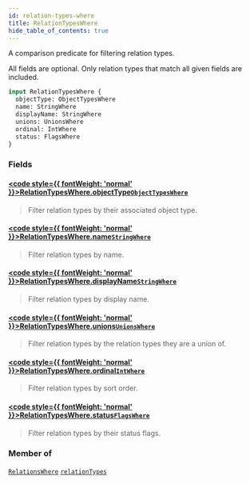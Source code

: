 ```yaml
---
id: relation-types-where
title: RelationTypesWhere
hide_table_of_contents: true
---
```








A comparison predicate for filtering relation types.

All fields are optional. Only relation types that match all given fields are included.

```graphql
input RelationTypesWhere {
  objectType: ObjectTypesWhere
  name: StringWhere
  displayName: StringWhere
  unions: UnionsWhere
  ordinal: IntWhere
  status: FlagsWhere
}
```


### Fields

#### [<code style={{ fontWeight: 'normal' }}>RelationTypesWhere.<b>objectType</b></code>](#)<Bullet />[`ObjectTypesWhere`](/docs/v1/directory-api-reference/schema/object-types/inputs/object-types-where) <Badge class="secondary" text="input"/> <Badge class="secondary" text="object-types"/>
> Filter relation types by their associated object type.
> 

#### [<code style={{ fontWeight: 'normal' }}>RelationTypesWhere.<b>name</b></code>](#)<Bullet />[`StringWhere`](/docs/v1/directory-api-reference/schema/common/inputs/string-where) <Badge class="secondary" text="input"/> <Badge class="secondary" text="common"/>
> Filter relation types by name.
> 

#### [<code style={{ fontWeight: 'normal' }}>RelationTypesWhere.<b>displayName</b></code>](#)<Bullet />[`StringWhere`](/docs/v1/directory-api-reference/schema/common/inputs/string-where) <Badge class="secondary" text="input"/> <Badge class="secondary" text="common"/>
> Filter relation types by display name.
> 

#### [<code style={{ fontWeight: 'normal' }}>RelationTypesWhere.<b>unions</b></code>](#)<Bullet />[`UnionsWhere`](/docs/v1/directory-api-reference/schema/relation-types/inputs/unions-where) <Badge class="secondary" text="input"/> <Badge class="secondary" text="relation-types"/>
> Filter relation types by the relation types they are a union of.
> 

#### [<code style={{ fontWeight: 'normal' }}>RelationTypesWhere.<b>ordinal</b></code>](#)<Bullet />[`IntWhere`](/docs/v1/directory-api-reference/schema/common/inputs/int-where) <Badge class="secondary" text="input"/> <Badge class="secondary" text="common"/>
> Filter relation types by sort order.
> 

#### [<code style={{ fontWeight: 'normal' }}>RelationTypesWhere.<b>status</b></code>](#)<Bullet />[`FlagsWhere`](/docs/v1/directory-api-reference/schema/common/inputs/flags-where) <Badge class="secondary" text="input"/> <Badge class="secondary" text="common"/>
> Filter relation types by their status flags.
> 



### Member of

[`RelationsWhere`](/docs/v1/directory-api-reference/schema/relations/inputs/relations-where)  <Badge class="secondary" text="input"/><Bullet />[`relationTypes`](/docs/v1/directory-api-reference/schema/relation-types/queries/relation-types)  <Badge class="secondary" text="query"/>



